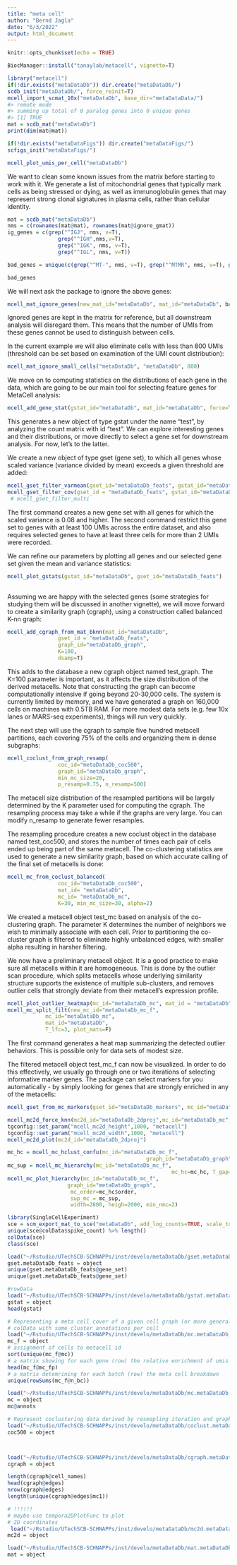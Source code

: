 ```yaml
---
title: "meta cell"
author: "Bernd Jagla"
date: "6/3/2022"
output: html_document
---
```


```r
knitr::opts_chunk$set(echo = TRUE)
```


```r
BiocManager::install("tanaylab/metacell", vignette=T)
```

```r
library("metacell")
if(!dir.exists("metaDataDb")) dir.create("metaDataDb/")
scdb_init("metaDataDb/", force_reinit=T)
mcell_import_scmat_10x("metaDataDb", base_dir="metaDataData/")
#> remote mode
#> summing up total of 0 paralog genes into 0 unique genes
#> [1] TRUE
mat = scdb_mat("metaDataDb")
print(dim(mat@mat))

if(!dir.exists("metaDataFigs")) dir.create("metaDataFigs/")
scfigs_init("metaDataFigs/")


```

```r

mcell_plot_umis_per_cell("metaDataDb")
```

We want to clean some known issues from the matrix before starting to work with it. We generate a list of mitochondrial genes that typically mark cells as being stressed or dying, as well as immunoglobulin genes that may represent strong clonal signatures in plasma cells, rather than cellular identity.

```r
mat = scdb_mat("metaDataDb")
nms = c(rownames(mat@mat), rownames(mat@ignore_gmat))
ig_genes = c(grep("^IGJ", nms, v=T), 
                grep("^IGH",nms,v=T),
                grep("^IGK", nms, v=T), 
                grep("^IGL", nms, v=T))

bad_genes = unique(c(grep("^MT-", nms, v=T), grep("^MTMR", nms, v=T), grep("^MTND", nms, v=T),"NEAT1","TMSB4X", "TMSB10", ig_genes))

bad_genes
```

We will next ask the package to ignore the above genes:



```r
mcell_mat_ignore_genes(new_mat_id="metaDataDb", mat_id="metaDataDb", bad_genes, reverse=F) 
```

Ignored genes are kept in the matrix for reference, but all downstream analysis will disregard them. This means that the number of UMIs from these genes cannot be used to distinguish between cells.

In the current example we will also eliminate cells with less than 800 UMIs (threshold can be set based on examination of the UMI count distribution):


```r
mcell_mat_ignore_small_cells("metaDataDb", "metaDataDb", 800)
```

We move on to computing statistics on the distributions of each gene in the data, which are going to be our main tool for selecting feature genes for MetaCell analysis:

```r
mcell_add_gene_stat(gstat_id="metaDataDb", mat_id="metaDataDb", force=T)
```


This generates a new object of type gstat under the name "test", by analyzing the count matrix with id "test". We can explore interesting genes and their distributions, or move directly to select a gene set for downstream analysis. For now, let's to the latter.

We create a new object of type gset (gene set), to which all genes whose scaled variance (variance divided by mean) exceeds a given threshold are added:

```r
mcell_gset_filter_varmean(gset_id="metaDataDb_feats", gstat_id="metaDataDb", T_vm=0.08, force_new=T)
mcell_gset_filter_cov(gset_id = "metaDataDb_feats", gstat_id="metaDataDb", T_tot=100, T_top3=2)
 # mcell_gset_filter_multi
```

The first command creates a new gene set with all genes for which the scaled variance is 0.08 and higher. The second command restrict this gene set to genes with at least 100 UMIs across the entire dataset, and also requires selected genes to have at least three cells for more than 2 UMIs were recorded.

We can refine our parameters by plotting all genes and our selected gene set given the mean and variance statistics:

```r
mcell_plot_gstats(gstat_id="metaDataDb", gset_id="metaDataDb_feats")
 
```

Assuming we are happy with the selected genes (some strategies for studying them will be discussed in another vignette), we will move forward to create a similarity graph (cgraph), using a construction called balanced K-nn graph:

```r
mcell_add_cgraph_from_mat_bknn(mat_id="metaDataDb", 
                gset_id = "metaDataDb_feats", 
                graph_id="metaDataDb_graph",
                K=100,
                dsamp=T)
```

This adds to the database a new cgraph object named test_graph. The K=100 parameter is important, as it affects the size distribution of the derived metacells. Note that constructing the graph can become computationally intensive if going beyond 20-30,000 cells. The system is currently limited by memory, and we have generated a graph on 160,000 cells on machines with 0.5TB RAM. For more modest data sets (e.g. few 10x lanes or MARS-seq experiments), things will run very quickly.

The next step will use the cgraph to sample five hundred metacell partitions, each covering 75% of the cells and organizing them in dense subgraphs:

```r
mcell_coclust_from_graph_resamp(
                coc_id="metaDataDb_coc500", 
                graph_id="metaDataDb_graph",
                min_mc_size=20, 
                p_resamp=0.75, n_resamp=500)
```


The metacell size distribution of the resampled partitions will be largely determined by the K parameter used for computing the cgraph. The resampling process may take a while if the graphs are very large. You can modify n_resamp to generate fewer resamples.

The resampling procedure creates a new coclust object in the database named test_coc500, and stores the number of times each pair of cells ended up being part of the same metacell. The co-clustering statistics are used to generate a new similarity graph, based on which accurate calling of the final set of metacells is done:

```r
mcell_mc_from_coclust_balanced(
                coc_id="metaDataDb_coc500", 
                mat_id= "metaDataDb",
                mc_id= "metaDataDb_mc", 
                K=30, min_mc_size=30, alpha=2)
```

We created a metacell object test_mc based on analysis of the co-clustering graph. The parameter K determines the number of neighbors we wish to minimally associate with each cell. Prior to partitioning the co-cluster graph is filtered to eliminate highly unbalanced edges, with smaller alpha resulting in harsher filtering.

We now have a preliminary metacell object. It is a good practice to make sure all metacells within it are homogeneous. This is done by the outlier scan procedure, which splits metacells whose underlying similarity structure supports the existence of multiple sub-clusters, and removes outlier cells that strongly deviate from their metacell's expression profile.

```r

mcell_plot_outlier_heatmap(mc_id="metaDataDb_mc", mat_id = "metaDataDb", T_lfc=3)
mcell_mc_split_filt(new_mc_id="metaDataDb_mc_f", 
            mc_id="metaDataDb_mc", 
            mat_id="metaDataDb",
            T_lfc=3, plot_mats=F)

```

The first command generates a heat map summarizing the detected outlier behaviors. This is possible only for data sets of modest size.

The filtered metacell object test_mc_f can now be visualized. In order to do this effectively, we usually go through one or two iterations of selecting informative marker genes. The package can select markers for you automatically - by simply looking for genes that are strongly enriched in any of the metacells:


```r
mcell_gset_from_mc_markers(gset_id="metaDataDb_markers", mc_id="metaDataDb_mc_f")
```


```r
mcell_mc2d_force_knn(mc2d_id="metaDataDb_2dproj",mc_id="metaDataDb_mc", graph_id="metaDataDb_graph")
tgconfig::set_param("mcell_mc2d_height",1000, "metacell")
tgconfig::set_param("mcell_mc2d_width",1000, "metacell")
mcell_mc2d_plot(mc2d_id="metaDataDb_2dproj")
```

```r
mc_hc = mcell_mc_hclust_confu(mc_id="metaDataDb_mc_f", 
                                            graph_id="metaDataDb_graph")
mc_sup = mcell_mc_hierarchy(mc_id="metaDataDb_mc_f",
                                                    mc_hc=mc_hc, T_gap=0.04)
mcell_mc_plot_hierarchy(mc_id="metaDataDb_mc_f", 
                   graph_id="metaDataDb_graph", 
                    mc_order=mc_hc$order, 
                    sup_mc = mc_sup, 
                    width=2800, heigh=2000, min_nmc=2)
```



```r
library(SingleCellExperiment)
sce = scm_export_mat_to_sce("metaDataDb", add_log_counts=TRUE, scale_to=10000)
unique(sce@colData$spike_count) %>% length()
colData(sce)
class(sce)
```


```r
load("~/Rstudio/UTechSCB-SCHNAPPs/inst/develo/metaDataDb/gset.metaDataDb_feats.Rda")
gset.metaDataDb_feats = object
unique(gset.metaDataDb_feats@gene_set)
unique(gset.metaDataDb_feats@gene_set)

#rowData
load("~/Rstudio/UTechSCB-SCHNAPPs/inst/develo/metaDataDb/gstat.metaDataDb.Rda")
gstat = object
head(gstat)

# Representing a meta cell cover of a given cell graph (or more generally of a scRNA data matrix)
# colData with some cluster annotations per cell
load("~/Rstudio/UTechSCB-SCHNAPPs/inst/develo/metaDataDb/mc.metaDataDb_mc_f.Rda")
mc_f = object
# assignment of cells to metacell id
sort(unique(mc_f@mc))
# a matrix showing for each gene (row) the relative enrichment of umis
head(mc_f@mc_fp)
# a matrix detemrining for each batch (row) the meta cell breakdown
unique(rowSums(mc_f@n_bc))

load("~/Rstudio/UTechSCB-SCHNAPPs/inst/develo/metaDataDb/mc.metaDataDb_mc.Rda")
mc = object
mc@annots

# Represent coclustering data derived by resmapling iteration and graph cover (or any other coverage/clustering heuristic)
load("~/Rstudio/UTechSCB-SCHNAPPs/inst/develo/metaDataDb/coclust.metaDataDb_coc500.Rda")
coc500 = object



load("~/Rstudio/UTechSCB-SCHNAPPs/inst/develo/metaDataDb/cgraph.metaDataDb_graph.Rda")
cgraph = object

length(cgraph@cell_names)
head(cgraph@edges)
nrow(cgraph@edges)
length(unique(cgraph@edges$mc1))

# !!!!!!
# maybe use tempora2DPlotFunc to plot
# 2D coordinates
 load("~/Rstudio/UTechSCB-SCHNAPPs/inst/develo/metaDataDb/mc2d.metaDataDb_2dproj.Rda")
mc2d = object

load("~/Rstudio/UTechSCB-SCHNAPPs/inst/develo/metaDataDb/mat.metaDataDb.Rda")
mat = object


```



















